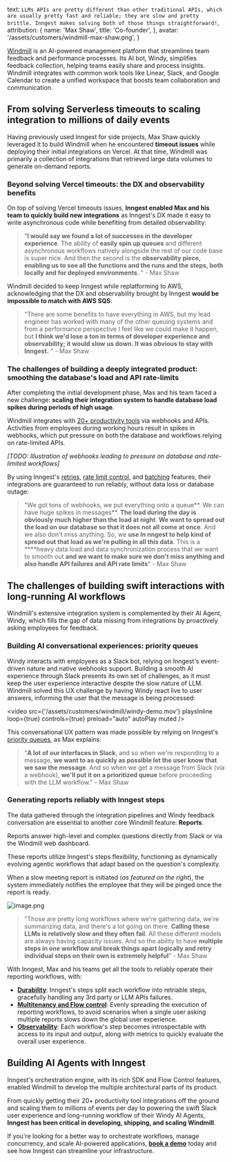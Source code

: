   text: `LLMs APIs are pretty different than other traditional APIs, which are usually pretty fast and reliable; they are slow and pretty brittle.
Inngest makes solving both of those things straightforward!`,
  attribution: {
    name: 'Max Shaw',
    title: 'Co-founder',
  },
  avatar: '/assets/customers/windmill-max-shaw.png',
}

[Windmill](https://gowindmill.com/) is an AI-powered management platform that streamlines team feedback and performance processes. Its AI bot, Windy, simplifies feedback collection, helping teams easily share and process insights. Windmill integrates with common work tools like Linear, Slack, and Google Calendar to create a unified workspace that boosts team collaboration and communication.

## From solving Serverless timeouts to scaling integration to millions of daily events

Having previously used Inngest for side projects, Max Shaw quickly leveraged it to build Windmill when he encountered **timeout issues** while deploying their initial integrations on Vercel. At that time, Windmill was primarily a collection of integrations that retrieved large data volumes to generate on-demand reports.

### Beyond solving Vercel timeouts: the DX and observability benefits

On top of solving Vercel timeouts issues, **Inngest enabled Max and his team to quickly build new integrations** as Inngest's DX made it easy to write asynchronous code while benefiting from detailed observability:

> "**I would say we found a lot of successes in the developer experience**. The ability of **easily spin up queues** and different asynchronous workflows natively alongside the rest of our code base is super nice. And then the second is the **observability piece, enabling us to see all the functions and the runs and the steps, both locally and for deployed environments**. " - Max Shaw
> 

Windmill decided to keep Inngest while replatforming to AWS, acknowledging that the DX and observability brought by Inngest **would be impossible to match with AWS SQS**:

> "There are some benefits to have everything in AWS, but my lead engineer has worked with many of the other queuing systems and from a performance perspective I feel like we could make it happen, but **I think we'd lose a ton in terms of developer experience and observability; it would slow us down. It was obvious to stay with Inngest.** " - Max Shaw
> 

### The challenges of building a deeply integrated product: smoothing the database's load and API rate-limits

After completing the initial development phase, Max and his team faced a new challenge: **scaling their integration system to handle database load spikes during periods of high usage**.

Windmill integrates with [20+ productivity tools](https://gowindmill.com/integrations) via webhooks and APIs. Activities from employees during working hours result in spikes in webhooks, which put pressure on both the database and workflows relying on rate-limited APIs.

*[TODO: Illustration of webhooks leading to pressure on database and rate-limited workflows]*

By using Inngest's [retries](https://www.inngest.com/docs/features/inngest-functions/error-retries/retries), [rate limit control](https://www.inngest.com/docs/guides/rate-limiting), and [batching](https://www.inngest.com/docs/guides/batching) features, their integrations are guaranteed to run reliably, without data loss or database outage:

> "We got tons of webhooks, we put everything onto a queue**. We can have huge spikes in messages**. **The load during the day is obviously much higher than the load at night**.
**We want to spread out the load on our database so that it does not all come at once**. And we also don't miss anything. So, we **use In nngest to help kind of spread out that load as we're pulling in all this data**.
This is a ****heavy data load and data synchronization process that we want to smooth out **and we want to make sure we don't miss anything and also handle API failures and API rate limits**" - Max Shaw
> 

## The challenges of building swift interactions with long-running AI workflows

Windmill's extensive integration system is complemented by their AI Agent, Windy, which fills the gap of data missing from integrations by proactively asking employees for feedback.

### Building AI conversational experiences: priority queues

Windy interacts with employees as a Slack bot, relying on Inngest's event-driven nature and native webhooks support. Building a smooth AI experience through Slack presents its own set of challenges, as it must keep the user experience interactive despite the slow nature of LLM. Windmill solved this UX challenge by having Windy react live to user answers, informing the user that the message is being processed:


<video
  src={'/assets/customers/windmill/windy-demo.mov'}
  playsInline
  loop={true}
  controls={true}
  preload="auto"
  autoPlay
  muted
/>


This conversational UX pattern was made possible by relying on Inngest's [priority queues](https://www.inngest.com/docs/guides/priority), as Max explains:

> "**A lot of our interfaces in Slack**, and so when we're responding to a message, **we want to as quickly as possible let the user know that we saw the message**. And so when we get a message from Slack (via a webhook), **we'll put it on a prioritized queue** before proceeding with the LLM workflow." - Max Shaw
> 

### Generating reports reliably with Inngest steps

The data gathered through the integration pipelines and Windy feedback conversation are essential to another core Windmill feature: **Reports**.

<div className="flex gap-8 justify-between">

<div className="w-1/2 flex-col self-center">
Reports answer high-level and complex questions directly from Slack or via the Windmill web dashboard.

These reports utilize Inngest's steps flexibility, functioning as dynamically evolving agentic workflows that adapt based on the question's complexity.

When a slow meeting report is initiated (*as featured on the right*), the system immediately notifies the employee that they will be pinged once the report is ready.
</div>

![image.png](/assets/customers/windmill/windmill-windy-slack-thread.png)

</div>



> "Those are pretty long workflows where we're gathering data, we're summarizing data, and there's a lot going on there. **Calling these LLMs is relatively slow and they often fail**. All these different models are always having capacity issues.
And so the ability to have **multiple steps in one workflow and break things apart logically and retry individual steps on their own is extremely helpful**" - Max Shaw
> 

With Inngest, Max and his teams get all the tools to reliably operate their reporting workflows, with:

- [**Durability**](https://www.notion.so/How-B-RSkin-Tactical-Supply-Co-achieved-100-event-deliverability-by-switching-from-Kafka-to-Innges-238b64753bbd8030843ccc2bed56915b?pvs=21): Inngest's steps split each workflow into retriable steps, gracefully handling any 3rd party or LLM APIs failures.
- [**Multitenancy and Flow control**](https://www.inngest.com/docs/guides/flow-control): Evenly spreading the execution of reporting workflows, to avoid scenarios when a single user asking multiple reports slows down the global user experience.
- [**Observability**](https://www.inngest.com/docs/platform/monitor/observability-metrics): Each workflow's step becomes introspectable with access to its input and output, along with metrics to quickly evaluate the overall user experience.

## Building AI Agents with Inngest

Inngest's orchestration engine, with its rich SDK and Flow Control features, enabled Windmill to develop the multiple architectural parts of its product.

From quickly getting their 20+ productivity tool integrations off the ground and scaling them to millions of events per day to powering the swift Slack user experience and long-running workflow of their Windy AI Agents, **Inngest has been critical in developing, shipping, and scaling Windmill**.

If you're looking for a better way to orchestrate workflows, manage concurrency, and scale AI-powered applications, [**book a demo**](https://www.inngest.com/contact?ref=case-study-otto) today and see how Inngest can streamline your infrastructure.
